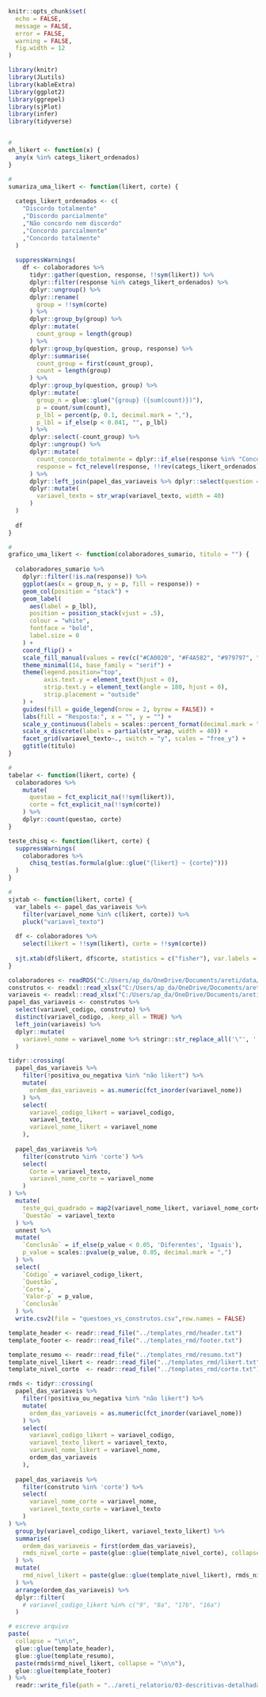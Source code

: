 
```r
knitr::opts_chunk$set(
  echo = FALSE,
  message = FALSE,
  error = FALSE,
  warning = FALSE,
  fig.width = 12
)

library(knitr)
library(JLutils)
library(kableExtra)
library(ggplot2)
library(ggrepel)
library(sjPlot)
library(infer)
library(tidyverse)


#
eh_likert <- function(x) {
  any(x %in% categs_likert_ordenados)
}

#
sumariza_uma_likert <- function(likert, corte) {
  
  categs_likert_ordenados <- c(
    "Discordo totalmente"
    ,"Discordo parcialmente"
    ,"Não concordo nem discordo"
    ,"Concordo parcialmente"
    ,"Concordo totalmente"
  )
  
  suppressWarnings(
    df <- colaboradores %>%
      tidyr::gather(question, response, !!sym(likert)) %>%  
      dplyr::filter(response %in% categs_likert_ordenados) %>%
      dplyr::ungroup() %>%
      dplyr::rename(
        group = !!sym(corte)
      ) %>%
      dplyr::group_by(group) %>%
      dplyr::mutate(
        count_group = length(group)
      ) %>%
      dplyr::group_by(question, group, response) %>%
      dplyr::summarise(
        count_group = first(count_group),
        count = length(group)
      ) %>%
      dplyr::group_by(question, group) %>%
      dplyr::mutate(
        group_n = glue::glue("{group} ({sum(count)})"),
        p = count/sum(count),
        p_lbl = percent(p, 0.1, decimal.mark = ","),
        p_lbl = if_else(p < 0.041, "", p_lbl)
      ) %>%
      dplyr::select(-count_group) %>%
      dplyr::ungroup() %>%
      dplyr::mutate(
        count_concordo_totalmente = dplyr::if_else(response %in% "Concordo totalmente", .$p, 0.0),
        response = fct_relevel(response, !!rev(categs_likert_ordenados))
      ) %>%
      dplyr::left_join(papel_das_variaveis %>% dplyr::select(question = variavel_nome, variavel_texto) %>% dplyr::distinct(), by = "question") %>%
      dplyr::mutate(
        variavel_texto = str_wrap(variavel_texto, width = 40)
      )
  )
  
  df
}

#
grafico_uma_likert <- function(colaboradores_sumario, titulo = "") {
  
  colaboradores_sumario %>%
    dplyr::filter(!is.na(response)) %>%
    ggplot(aes(x = group_n, y = p, fill = response)) +
    geom_col(position = "stack") +
    geom_label(
      aes(label = p_lbl), 
      position = position_stack(vjust = .5), 
      colour = "white", 
      fontface = "bold", 
      label.size = 0
    ) +
    coord_flip() +
    scale_fill_manual(values = rev(c("#CA0020", "#F4A582", "#979797", "#92C5DE", "#0571B0"))) + 
    theme_minimal(14, base_family = "serif") +
    theme(legend.position="top",
          axis.text.y = element_text(hjust = 0),
          strip.text.y = element_text(angle = 180, hjust = 0),
          strip.placement = "outside"
    ) +
    guides(fill = guide_legend(nrow = 2, byrow = FALSE)) +
    labs(fill = "Resposta:", x = "", y = "") +
    scale_y_continuous(labels = scales::percent_format(decimal.mark = ","))+
    scale_x_discrete(labels = partial(str_wrap, width = 40)) +
    facet_grid(variavel_texto~., switch = "y", scales = "free_y") +
    ggtitle(titulo)
}

#
tabelar <- function(likert, corte) {
  colaboradores %>%
    mutate(
      questao = fct_explicit_na(!!sym(likert)),
      corte = fct_explicit_na(!!sym(corte))
    ) %>%
    dplyr::count(questao, corte)
}

teste_chisq <- function(likert, corte) {
  suppressWarnings(
    colaboradores %>%
      chisq_test(as.formula(glue::glue("{likert} ~ {corte}")))
  )
}

#
sjxtab <- function(likert, corte) {
  var_labels <- papel_das_variaveis %>% 
    filter(variavel_nome %in% c(likert, corte)) %>% 
    pluck("variavel_texto")
  
  df <- colaboradores %>% 
    select(likert = !!sym(likert), corte = !!sym(corte))
  
  sjt.xtab(df$likert, df$corte, statistics = c("fisher"), var.labels = var_labels)$knitr
}
```

```r
colaboradores <- readRDS("C:/Users/ap_da/OneDrive/Documents/areti/data/colaboradores.rds")
construtos <- readxl::read_xlsx("C:/Users/ap_da/OneDrive/Documents/areti/data/Questoes_e_Construtos.xlsx", sheet = "construtos")
variaveis <- readxl::read_xlsx("C:/Users/ap_da/OneDrive/Documents/areti/data/Questoes_e_Construtos.xlsx", sheet = "variaveis")
papel_das_variaveis <- construtos %>% 
  select(variavel_codigo, construto) %>%
  distinct(variavel_codigo, .keep_all = TRUE) %>%
  left_join(variaveis) %>%
  dplyr::mutate(
    variavel_nome = variavel_nome %>% stringr::str_replace_all('\"', '')
  )
```


```r
tidyr::crossing(
  papel_das_variaveis %>% 
    filter(!positiva_ou_negativa %in% "não likert") %>% 
    mutate(
      ordem_das_variaveis = as.numeric(fct_inorder(variavel_nome))
    ) %>%
    select(
      variavel_codigo_likert = variavel_codigo, 
      variavel_texto,
      variavel_nome_likert = variavel_nome
    ),
  
  papel_das_variaveis %>% 
    filter(construto %in% 'corte') %>% 
    select(
      Corte = variavel_texto,
      variavel_nome_corte = variavel_nome
    )
) %>%
  mutate(
    teste_qui_quadrado = map2(variavel_nome_likert, variavel_nome_corte, teste_chisq),
    `Questão` = variavel_texto
  ) %>%
  unnest %>%
  mutate(
    `Conclusão` = if_else(p_value < 0.05, 'Diferentes', 'Iguais'),
    p_value = scales::pvalue(p_value, 0.05, decimal.mark = ",")
  ) %>%
  select(
    `Código` = variavel_codigo_likert,
    `Questão`,
    `Corte`,
    `Valor-p` = p_value,
    `Conclusão`
  ) %>%
  write.csv2(file = "questoes_vs_construtos.csv",row.names = FALSE)
```


```r
template_header <- readr::read_file("../templates_rmd/header.txt")
template_footer <- readr::read_file("../templates_rmd/footer.txt")

template_resumo <- readr::read_file("../templates_rmd/resumo.txt")
template_nivel_likert <- readr::read_file("../templates_rmd/likert.txt")
template_nivel_corte  <- readr::read_file("../templates_rmd/corte.txt")

rmds <- tidyr::crossing(
  papel_das_variaveis %>% 
    filter(!positiva_ou_negativa %in% "não likert") %>% 
    mutate(
      ordem_das_variaveis = as.numeric(fct_inorder(variavel_nome))
    ) %>%
    select(
      variavel_codigo_likert = variavel_codigo, 
      variavel_texto_likert = variavel_texto, 
      variavel_nome_likert = variavel_nome,
      ordem_das_variaveis
    ),
  
  papel_das_variaveis %>% 
    filter(construto %in% 'corte') %>% 
    select(
      variavel_nome_corte = variavel_nome, 
      variavel_texto_corte = variavel_texto
    )
) %>%
  group_by(variavel_codigo_likert, variavel_texto_likert) %>%
  summarise(
    ordem_das_variaveis = first(ordem_das_variaveis),
    rmds_nivel_corte = paste(glue::glue(template_nivel_corte), collapse = "\n")
  ) %>%
  mutate(
    rmd_nivel_likert = paste(glue::glue(template_nivel_likert), rmds_nivel_corte, collapse = "\n")
  ) %>%
  arrange(ordem_das_variaveis) %>%
  dplyr::filter(
    # variavel_codigo_likert %in% c("9", "8a", "17b", "16a")
  )

# escreve arquivo
paste(
  collapse = "\n\n",
  glue::glue(template_header),
  glue::glue(template_resumo),
  paste(rmds$rmd_nivel_likert, collapse = "\n\n"),
  glue::glue(template_footer)
) %>%
  readr::write_file(path = "../areti_relatorio/03-descritivas-detalhadas-questoes-aut.Rmd")

```

